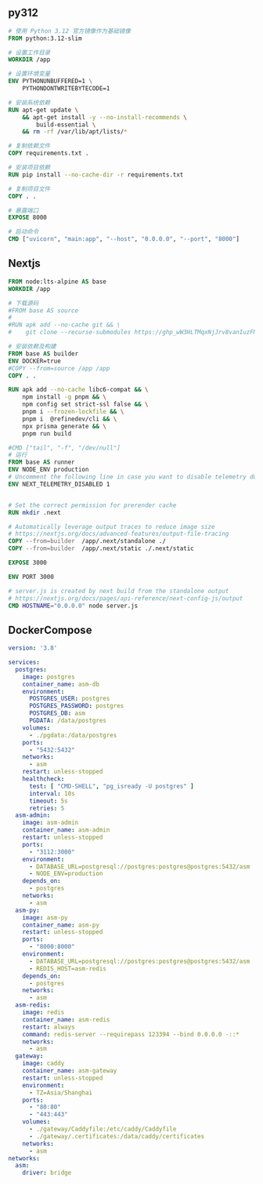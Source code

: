 ## py312

```dockerfile
# 使用 Python 3.12 官方镜像作为基础镜像
FROM python:3.12-slim

# 设置工作目录
WORKDIR /app

# 设置环境变量
ENV PYTHONUNBUFFERED=1 \
    PYTHONDONTWRITEBYTECODE=1

# 安装系统依赖
RUN apt-get update \
    && apt-get install -y --no-install-recommends \
        build-essential \
    && rm -rf /var/lib/apt/lists/*

# 复制依赖文件
COPY requirements.txt .

# 安装项目依赖
RUN pip install --no-cache-dir -r requirements.txt

# 复制项目文件
COPY . .

# 暴露端口
EXPOSE 8000

# 启动命令
CMD ["uvicorn", "main:app", "--host", "0.0.0.0", "--port", "8000"]
```

## Nextjs

```dockerfile
FROM node:lts-alpine AS base
WORKDIR /app

# 下载源码
#FROM base AS source
#
#RUN apk add --no-cache git && \
#    git clone --recurse-submodules https://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@github.com/cruldra/close-lm .

# 安装依赖及构建
FROM base AS builder
ENV DOCKER=true
#COPY --from=source /app /app
COPY . .

RUN apk add --no-cache libc6-compat && \
    npm install -g pnpm && \
    npm config set strict-ssl false && \
    pnpm i --frozen-lockfile && \
    pnpm i  @refinedev/cli && \
    npx prisma generate && \
    pnpm run build

#CMD ["tail", "-f", "/dev/null"]
# 运行
FROM base AS runner
ENV NODE_ENV production
# Uncomment the following line in case you want to disable telemetry during runtime.
ENV NEXT_TELEMETRY_DISABLED 1


# Set the correct permission for prerender cache
RUN mkdir .next

# Automatically leverage output traces to reduce image size
# https://nextjs.org/docs/advanced-features/output-file-tracing
COPY --from=builder  /app/.next/standalone ./
COPY --from=builder  /app/.next/static ./.next/static

EXPOSE 3000

ENV PORT 3000

# server.js is created by next build from the standalone output
# https://nextjs.org/docs/pages/api-reference/next-config-js/output
CMD HOSTNAME="0.0.0.0" node server.js
```

## DockerCompose

```yaml
version: '3.8'

services:
  postgres:
    image: postgres
    container_name: asm-db
    environment:
      POSTGRES_USER: postgres
      POSTGRES_PASSWORD: postgres
      POSTGRES_DB: asm
      PGDATA: /data/postgres
    volumes:
      - ./pgdata:/data/postgres
    ports:
      - "5432:5432"
    networks:
      - asm
    restart: unless-stopped
    healthcheck:
      test: [ "CMD-SHELL", "pg_isready -U postgres" ]
      interval: 10s
      timeout: 5s
      retries: 5
  asm-admin:
    image: asm-admin
    container_name: asm-admin
    restart: unless-stopped
    ports:
      - "3112:3000"
    environment:
      - DATABASE_URL=postgresql://postgres:postgres@postgres:5432/asm
      - NODE_ENV=production
    depends_on:
      - postgres
    networks:
      - asm
  asm-py:
    image: asm-py
    container_name: asm-py
    restart: unless-stopped
    ports:
      - "8000:8000"
    environment:
      - DATABASE_URL=postgresql://postgres:postgres@postgres:5432/asm
      - REDIS_HOST=asm-redis
    depends_on:
      - postgres
    networks:
      - asm
  asm-redis:
    image: redis
    container_name: asm-redis
    restart: always
    command: redis-server --requirepass 123394 --bind 0.0.0.0 -::*
    networks:
      - asm
  gateway:
    image: caddy
    container_name: asm-gateway
    restart: unless-stopped
    environment:
      - TZ=Asia/Shanghai
    ports:
      - "80:80"
      - "443:443"
    volumes:
      - ./gateway/Caddyfile:/etc/caddy/Caddyfile
      - ./gateway/.certificates:/data/caddy/certificates
    networks:
      - asm
networks:
  asm:
    driver: bridge
```
